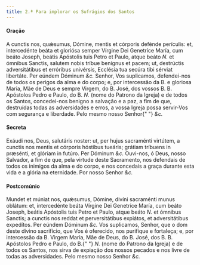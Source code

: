 ```yaml
---
title: 2.ª Para implorar os Sufrágios dos Santos
---
```



#### Oração
<div class="grid grid-cols-2 gap-5">
  <span class="text-justify">
    A cunctis nos, quǽsumus, Dómine, mentis et córporis defénde perículis: et,
    intercedénte beáta et gloriósa semper Vírgine Dei Genetríce María, cum beáto
    Joseph, beátis Apóstolis tuis Petro et Paulo, atque beáto <em>N.</em> et
    ómnibus Sanctis, salutem nobis tríbue benígnus et pacem; ut, destrúctis
    adversitátibus et erróribus univérsis, Ecclésia tua secúra tibi sérviat
    libertáte. Per eúndem Dóminum <em>&c.</em>
  </span>
  <span class="text-justify">
    Senhor, Vos suplicamos, defendei-nos de todos os perigos da alma e do corpo;
    e, por intercessão da B. e gloriosa Maria, Mãe de Deus e sempre Virgem, do
    B. José, dos vossos B. B. Apóstolos Pedro e Paulo, do B. <em>N.</em> (nome
    do Patrono da Igreja) e de todos os Santos, concedei-nos benigno a salvação
    e a paz, a fim de que, destruídas todas as adversidades e erros, a vossa
    Igreja possa servir-Vos com segurança e liberdade. Pelo mesmo nosso Senhor{" "}
    <em>&c.</em>
  </span>
</div>


#### Secreta
<div class="grid grid-cols-2 gap-5">
  <span class="text-justify">
    Exáudi nos, Deus, salutáris noster: ut, per hujus sacraménti virtútem, a
    cunctis nos mentis et córporis hóstibus tueáris; grátiam tríbuens in
    præsénti, et glóriam in futúro. Per Dóminum <em>&c.</em>
  </span>
  <span class="text-justify">
    Ouvi-nos, ó Deus, nosso Salvador, a fim de que, pela virtude deste
    Sacramento, nos defendais de todos os inimigos da alma e do corpo, e nos
    concedais a graça durante esta vida e a glória na eternidade. Por nosso
    Senhor <em>&c.</em>
  </span>
</div>


#### Postcomúnio
<div class="grid grid-cols-2 gap-5">
  <span class="text-justify">
    Mundet et múniat nos, quǽsumus, Dómine, divíni sacraménti munus oblátum: et,
    intercedénte beáta Vírgine Dei Genetríce María, cum beáto Joseph, beátis
    Apóstolis tuis Petro et Paulo, atque beáto <em>N.</em> et ómnibus Sanctis; a
    cunctis nos reddat et perversitátibus expiátos, et adversitátibus expedítos.
    Per eúndem Dóminum <em>&c.</em>
  </span>
  <span class="text-justify">
    Vos suplicamos, Senhor, que o dom deste divino sacrifício, que Vos é
    oferecido, nos purifique e fortaleça; e, por intercessão da B. Virgem Maria,
    Mãe de Deus, do B. José, dos B. B. Apóstolos Pedro e Paulo, do B.{" "}
    <em>N.</em> (nome do Patrono da Igreja) e de todos os Santos, nos sirva de
    expiação dos nossos pecados e nos livre de todas as adversidades. Pelo mesmo
    nosso Senhor <em>&c.</em>
  </span>
</div>
